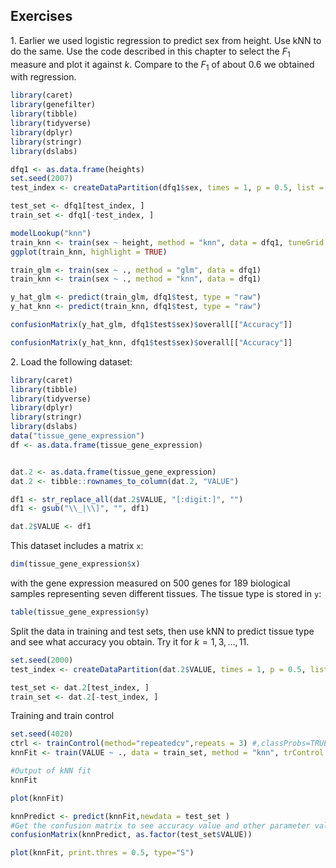 ## Exercises 
1\. Earlier we used logistic regression to predict sex from height. Use kNN to do the same. Use the code described in this chapter to select the $F_1$ measure and plot it against $k$. Compare to the $F_1$ of about 0.6 we obtained with regression. 
```{r}
library(caret)
library(genefilter) 
library(tibble)
library(tidyverse)
library(dplyr)
library(stringr)
library(dslabs)

dfq1 <- as.data.frame(heights)
set.seed(2007)
test_index <- createDataPartition(dfq1$sex, times = 1, p = 0.5, list = FALSE)

test_set <- dfq1[test_index, ]
train_set <- dfq1[-test_index, ]

modelLookup("knn")
train_knn <- train(sex ~ height, method = "knn", data = dfq1, tuneGrid = data.frame(k = seq(9, 71, 2)))
ggplot(train_knn, highlight = TRUE)

```
```{r}
train_glm <- train(sex ~ ., method = "glm", data = dfq1)
train_knn <- train(sex ~ ., method = "knn", data = dfq1)

y_hat_glm <- predict(train_glm, dfq1$test, type = "raw")
y_hat_knn <- predict(train_knn, dfq1$test, type = "raw")

confusionMatrix(y_hat_glm, dfq1$test$sex)$overall[["Accuracy"]]

confusionMatrix(y_hat_knn, dfq1$test$sex)$overall[["Accuracy"]]
```

2\. Load the following dataset: 
```{r, eval=FALSE} 
library(caret)
library(tibble)
library(tidyverse)
library(dplyr)
library(stringr)
library(dslabs)
data("tissue_gene_expression") 
df <- as.data.frame(tissue_gene_expression)


dat.2 <- as.data.frame(tissue_gene_expression)
dat.2 <- tibble::rownames_to_column(dat.2, "VALUE")

```

```{r}
df1 <- str_replace_all(dat.2$VALUE, "[:digit:]", "")
df1 <- gsub("\\_|\\]", "", df1)
```

```{r}
dat.2$VALUE <- df1
```

This dataset includes a matrix `x`:  
```{r, eval=FALSE} 
dim(tissue_gene_expression$x) 
``` 
with the gene expression measured on 500 genes for 189 biological samples representing seven different tissues. The tissue type is stored in `y`: 
```{r, eval=FALSE} 
table(tissue_gene_expression$y) 
``` 
Split the data in training and test sets, then use kNN to predict tissue type and see what accuracy you obtain. Try it for  $k = 1, 3, \dots, 11$. 

```{r}
set.seed(2000)
test_index <- createDataPartition(dat.2$VALUE, times = 1, p = 0.5, list = FALSE)

test_set <- dat.2[test_index, ]
train_set <- dat.2[-test_index, ]
```

Training and train control
```{r}

set.seed(4020)
ctrl <- trainControl(method="repeatedcv",repeats = 3) #,classProbs=TRUE,summaryFunction = twoClassSummary)
knnFit <- train(VALUE ~ ., data = train_set, method = "knn", trControl = ctrl, preProcess = c("center","scale"), tuneLength = 20)

#Output of kNN fit
knnFit
```
```{r}
plot(knnFit)

```

```{r}
knnPredict <- predict(knnFit,newdata = test_set )
#Get the confusion matrix to see accuracy value and other parameter values
confusionMatrix(knnPredict, as.factor(test_set$VALUE))

plot(knnFit, print.thres = 0.5, type="S")
```
 
